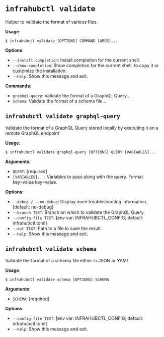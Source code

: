 # `infrahubctl validate`

Helper to validate the format of various files.

**Usage**:

```shell
$ infrahubctl validate [OPTIONS] COMMAND [ARGS]...
```

**Options**:

* `--install-completion`: Install completion for the current shell.
* `--show-completion`: Show completion for the current shell, to copy it or customize the installation.
* `--help`: Show this message and exit.

**Commands**:

* `graphql-query`: Validate the format of a GraphQL Query...
* `schema`: Validate the format of a schema file...

## `infrahubctl validate graphql-query`

Validate the format of a GraphQL Query stored locally by executing it on a remote GraphQL endpoint

**Usage**:

```shell
$ infrahubctl validate graphql-query [OPTIONS] QUERY [VARIABLES]...
```

**Arguments**:

* `QUERY`: [required]
* `[VARIABLES]...`: Variables to pass along with the query. Format key=value key=value.

**Options**:

* `--debug / --no-debug`: Display more troubleshooting information.  [default: no-debug]
* `--branch TEXT`: Branch on which to validate the GraphQL Query.
* `--config-file TEXT`: [env var: INFRAHUBCTL_CONFIG; default: infrahubctl.toml]
* `--out TEXT`: Path to a file to save the result.
* `--help`: Show this message and exit.

## `infrahubctl validate schema`

Validate the format of a schema file either in JSON or YAML

**Usage**:

```shell
$ infrahubctl validate schema [OPTIONS] SCHEMA
```

**Arguments**:

* `SCHEMA`: [required]

**Options**:

* `--config-file TEXT`: [env var: INFRAHUBCTL_CONFIG; default: infrahubctl.toml]
* `--help`: Show this message and exit.
